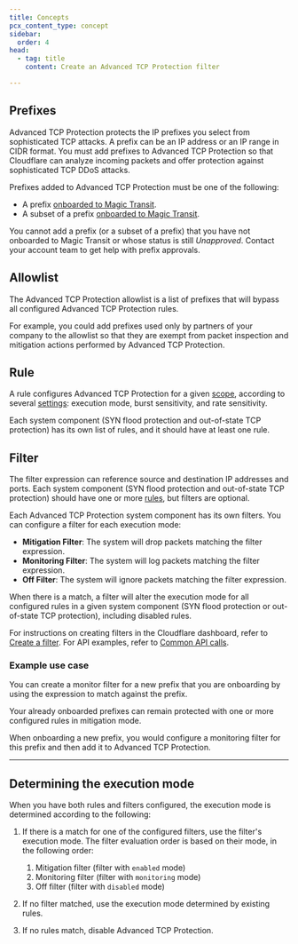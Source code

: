 ```yaml
---
title: Concepts
pcx_content_type: concept
sidebar:
  order: 4
head:
  - tag: title
    content: Create an Advanced TCP Protection filter

---
```



## Prefixes

Advanced TCP Protection protects the IP prefixes you select from sophisticated TCP attacks. A prefix can be an IP address or an IP range in CIDR format. You must add prefixes to Advanced TCP Protection so that Cloudflare can analyze incoming <GlossaryTooltip term="data packet">packets</GlossaryTooltip> and offer protection against sophisticated TCP DDoS attacks.

Prefixes added to Advanced TCP Protection must be one of the following:

* A prefix [onboarded to Magic Transit](/magic-transit/how-to/advertise-prefixes/).
* A subset of a prefix [onboarded to Magic Transit](/magic-transit/how-to/advertise-prefixes/).

You cannot add a prefix (or a subset of a prefix) that you have not onboarded to Magic Transit or whose status is still *Unapproved*. Contact your account team to get help with prefix approvals.

## Allowlist

The Advanced TCP Protection allowlist is a list of prefixes that will bypass all configured Advanced TCP Protection rules.

For example, you could add prefixes used only by partners of your company to the allowlist so that they are exempt from packet inspection and mitigation actions performed by Advanced TCP Protection.

<Render file="allowlist-ip-spoofing" />

## Rule

A rule configures Advanced TCP Protection for a given [scope](/ddos-protection/tcp-protection/rule-settings/#scope), according to several [settings](/ddos-protection/tcp-protection/rule-settings/): execution mode, burst sensitivity, and rate sensitivity.

Each system component (SYN flood protection and out-of-state TCP protection) has its own list of rules, and it should have at least one rule.

## Filter

<Render file="atp-filter-definition" /> The filter expression can reference source and destination IP addresses and ports. Each system component (SYN flood protection and out-of-state TCP protection) should have one or more [rules](#rule), but filters are optional.

Each Advanced TCP Protection system component has its own filters. You can configure a filter for each execution mode:

* **Mitigation Filter**: The system will drop packets matching the filter expression.
* **Monitoring Filter**: The system will log packets matching the filter expression.
* **Off Filter**: The system will ignore packets matching the filter expression.

When there is a match, a filter will alter the execution mode for all configured rules in a given system component (SYN flood protection or out-of-state TCP protection), including disabled rules.

For instructions on creating filters in the Cloudflare dashboard, refer to [Create a filter](/ddos-protection/tcp-protection/how-to/create-filter/). For API examples, refer to [Common API calls](/ddos-protection/tcp-protection/api/examples/).

### Example use case

You can create a monitor filter for a new prefix that you are onboarding by using the expression to match against the prefix.

Your already onboarded prefixes can remain protected with one or more configured rules in mitigation mode.

When onboarding a new prefix, you would configure a monitoring filter for this prefix and then add it to Advanced TCP Protection.

***

## Determining the execution mode

When you have both rules and filters configured, the execution mode is determined according to the following:

1. If there is a match for one of the configured filters, use the filter's execution mode. The filter evaluation order  is based on their mode, in the following order:

   1. Mitigation filter (filter with `enabled` mode)
   2. Monitoring filter (filter with `monitoring` mode)
   3. Off filter (filter with `disabled` mode)

2. If no filter matched, use the execution mode determined by existing rules.

3. If no rules match, disable Advanced TCP Protection.
